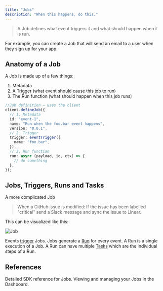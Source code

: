 ```yaml
---
title: "Jobs"
description: "When this happens, do this."
---
```


<Snippet file="v2-deprecation-warning.mdx" />

> A Job defines what event triggers it and what should happen when it is run.

For example, you can create a Job that will send an email to a user when they sign up for your app.

## Anatomy of a Job

A Job is made up of a few things:

1. Metadata
2. A Trigger (what event should cause this job to run)
3. The Run function (what should happen when this job runs)

```ts
//Job definition – uses the client
client.defineJob({
  // 1. Metadata
  id: "event-1",
  name: "Run when the foo.bar event happens",
  version: "0.0.1",
  // 2. Trigger
  trigger: eventTrigger({
    name: "foo.bar",
  }),
  // 3. Run function
  run: async (payload, io, ctx) => {
    // do something
  },
});
```

## Jobs, Triggers, Runs and Tasks

A more complicated Job

> When a GitHub issue is modified: If the issue has been labelled "critical" send a Slack message and sync the issue to Linear.

This can be visualized like this:

![Job](/images/job-concept.png)

Events [trigger](/documentation/concepts/triggers) Jobs. Jobs generate a [Run](/documentation/concepts/runs) for every event. A Run is a single execution of a Job. A Run can have multiple [Tasks](/documentation/concepts/tasks) which are the individual steps of a Run.

## References

<CardGroup>
  <Card title="Job SDK reference" icon="wrench" href="/sdk/job">
    Detailed SDK reference for Jobs.
  </Card>
  <Card title="Managing Jobs Dashboard" icon="globe" href="/documentation/guides/managing-jobs">
    Viewing and managing your Jobs in the Dashboard.
  </Card>
</CardGroup>
